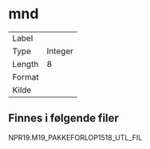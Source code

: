 
# mnd

| | |
|----|----|
| Label    |  |
| Type     | Integer |
| Length   | 8    |
| Format   |  |
| Kilde    |   |

## Finnes i følgende filer

NPR19.M19_PAKKEFORLOP1518_UTL_FIL

